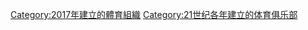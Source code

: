{{Cat topic in year| topic=建立的體育俱樂部| year=2017}}

[[Category:2017年建立的體育組織|Category:2017年建立的體育組織]]
[[Category:21世纪各年建立的体育俱乐部|Category:21世纪各年建立的体育俱乐部]]